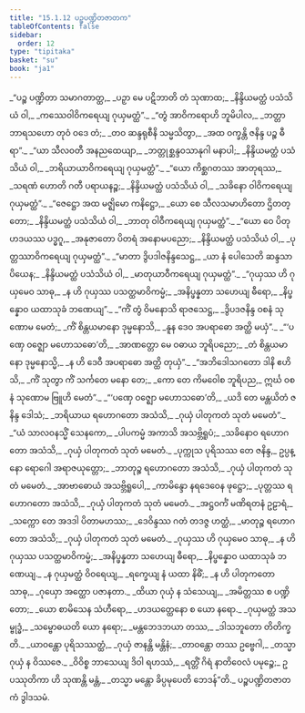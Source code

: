 ```yaml
---
title: "15.1.12 ပဉ္စပဏ္ဍိတဇာတက"
tableOfContents: false
sidebar:
  order: 12
type: "tipitaka"
basket: "su"
book: "ja1"
---
```



<DynamicBreadcrumb />

<Division number="315" book="ja1" e="ch" v="22" p="347">

<Paragraph number="3178" type="verses" book="ja1">
_“ပဉ္စ ပဏ္ဍိတာ သမာဂတာတ္ထ,_  
_ပဉှာ မေ ပဋိဘာတိ တံ သုဏာထ;_  
_နိန္ဒိယမတ္ထံ ပသံသိယံ ဝါ,_  
_ကဿေဝါဝိကရေယျ ဂုယှမတ္ထံ”._  

</Paragraph>

</Division>
<Division number="316" book="ja1" e="ch" v="22" p="347">

<Paragraph number="3179" type="verses" book="ja1">
_“တွံ အာဝိကရောဟိ ဘူမိပါလ,_  
_ဘတ္တာ ဘာရသဟော တုဝံ ဝဒေ တံ;_  
_တဝ ဆန္ဒရုစီနိ သမ္မသိတွာ,_  
_အထ ဝက္ခန္တိ ဇနိန္ဒ ပဉ္စ ဓီရာ”._  

</Paragraph>

</Division>
<Division number="317" book="ja1" e="ch" v="22" p="347">

<Paragraph number="3180" type="verses" book="ja1">
_“ယာ သီလဝတီ အနညထေယျာ,_  
_ဘတ္တုစ္ဆန္ဒဝသာနုဂါ မနာပါ;_  
_နိန္ဒိယမတ္ထံ ပသံသိယံ ဝါ,_  
_ဘရိယာယာဝိကရေယျ ဂုယှမတ္ထံ”._  

</Paragraph>

</Division>
<Division number="318" book="ja1" e="ch" v="22" p="347">

<Paragraph number="3181" type="verses" book="ja1">
_“ယော ကိစ္ဆဂတဿ အာတုရဿ,_  
_သရဏံ ဟောတိ ဂတီ ပရာယနဉ္စ;_  
_နိန္ဒိယမတ္ထံ ပသံသိယံ ဝါ,_  
_သခိနော ဝါဝိကရေယျ ဂုယှမတ္ထံ”._  

</Paragraph>

</Division>
<Division number="319" book="ja1" e="ch" v="22" p="347">

<Paragraph number="3182" type="verses" book="ja1">
_“ဇေဋ္ဌော အထ မဇ္ဈိမော ကနိဋ္ဌော,_  
_ယော စေ သီလသမာဟိတော ဌိတတ္တော;_  
_နိန္ဒိယမတ္ထံ ပသံသိယံ ဝါ,_  
_ဘာတု ဝါဝီကရေယျ ဂုယှမတ္ထံ”._  

</Paragraph>

</Division>
<Division number="320" book="ja1" e="ch" v="22" p="347">

<Paragraph number="3183" type="verses" book="ja1">
_“ယော ဝေ ပိတုဟဒယဿ ပဒ္ဓဂူ,_  
_အနုဇာတော ပိတရံ အနောမပညော;_  
_နိန္ဒိယမတ္ထံ ပသံသိယံ ဝါ,_  
_ပုတ္တဿာဝိကရေယျ ဂုယှမတ္ထံ”._  

</Paragraph>

</Division>
<Division number="321" book="ja1" e="ch" v="22" p="348">

<Paragraph number="3184" type="verses" book="ja1">
_“မာတာ ဒွိပဒါဇနိန္ဒသေဋ္ဌ,_  
_ယာ နံ ပေါသေတိ ဆန္ဒသာ ပိယေန;_  
_နိန္ဒိယမတ္ထံ ပသံသိယံ ဝါ,_  
_မာတုယာဝီကရေယျ ဂုယှမတ္ထံ”._  

</Paragraph>

</Division>
<Division number="322" book="ja1" e="ch" v="22" p="348">

<Paragraph number="3185" type="verses" book="ja1">
_“ဂုယှဿ ဟိ ဂုယှမေဝ သာဓု,_  
_န ဟိ ဂုယှဿ ပသတ္ထမာဝိကမ္မံ;_  
_အနိပ္ဖန္နတာ သဟေယျ ဓီရော,_  
_နိပ္ဖန္နောဝ ယထာသုခံ ဘဏေယျ”._  

</Paragraph>

</Division>
<Division number="323" book="ja1" e="ch" v="22" p="348">

<Paragraph number="3186" type="verses" book="ja1">
_“ကိံ တွံ ဝိမနောသိ ရာဇသေဋ္ဌ,_  
_ဒွိပဒဇနိန္ဒ ဝစနံ သုဏောမ မေတံ;_  
_ကိံ စိန္တယမာနော ဒုမ္မနောသိ,_  
_နူန ဒေဝ အပရာဓော အတ္ထိ မယှံ”._  

</Paragraph>

</Division>
<Division number="324" book="ja1" e="ch" v="22" p="348">

<Paragraph number="3187" type="verses" book="ja1">
_“‘ပဏှေ ဝဇ္ဈော မဟောသဓော’တိ,_  
_အာဏတ္တော မေ ဝဓာယ ဘူရိပညော;_  
_တံ စိန္တယမာနော ဒုမ္မနောသ္မိ,_  
_န ဟိ ဒေဝီ အပရာဓော အတ္ထိ တုယှံ”._  

</Paragraph>

</Division>
<Division number="325" book="ja1" e="ch" v="22" p="348">

<Paragraph number="3188" type="verses" book="ja1">
_“အဘိဒေါသဂတော ဒါနိ ဧဟိသိ,_  
_ကိံ သုတွာ ကိံ သင်္ကတေ မနော တေ;_  
_ကော တေ ကိမဝေါစ ဘူရိပည,_  
ဣင်္ဃ ဝစနံ သုဏောမ ဗြူဟိ မေတံ”._  

</Paragraph>

</Division>
<Division number="326" book="ja1" e="ch" v="22" p="348">

<Paragraph number="3189" type="verses" book="ja1">
_“‘ပဏှေ ဝဇ္ဈော မဟောသဓော’တိ,_  
_ယဒိ တေ မန္တယိတံ ဇနိန္ဒ ဒေါသံ;_  
_ဘရိယာယ ရဟောဂတော အသံသိ,_  
_ဂုယှံ ပါတုကတံ သုတံ မမေတံ”._  

</Paragraph>

</Division>
<Division number="327" book="ja1" e="ch" v="22" p="349">

<Paragraph number="3190" type="verses" book="ja1">
_“ယံ သာလဝနသ္မိံ သေနကော,_  
_ပါပကမ္မံ အကာသိ အသဗ္ဘိရူပံ;_  
_သခိနောဝ ရဟောဂတော အသံသိ,_  
_ဂုယှံ ပါတုကတံ သုတံ မမေတံ._  

</Paragraph>

</Division>
<Division number="328" book="ja1" e="ch" v="22" p="349">

<Paragraph number="3191" type="verses" book="ja1">
_ပုက္ကုသ ပုရိသဿ တေ ဇနိန္ဒ,_  
ဥပ္ပန္နော ရောဂေါ အရာဇယုတ္တော;_  
_ဘာတုဉ္စ ရဟောဂတော အသံသိ,_  
_ဂုယှံ ပါတုကတံ သုတံ မမေတံ._  

</Paragraph>

</Division>
<Division number="329" book="ja1" e="ch" v="22" p="349">

<Paragraph number="3192" type="verses" book="ja1">
_အာဗာဓောယံ အသဗ္ဘိရူပေါ,_  
_ကာမိန္ဒော နရဒေဝေန ဖုဋ္ဌော;_  
_ပုတ္တဿ ရဟောဂတော အသံသိ,_  
_ဂုယှံ ပါတုကတံ သုတံ မမေတံ._  

</Paragraph>

</Division>
<Division number="330" book="ja1" e="ch" v="22" p="349">

<Paragraph number="3193" type="verses" book="ja1">
_အဋ္ဌဝင်္ကံ မဏိရတနံ ဥဠာရံ,_  
_သက္ကော တေ အဒဒါ ပိတာမဟဿ;_  
_ဒေဝိန္ဒဿ ဂတံ တဒဇ္ဇ ဟတ္ထံ,_  
_မာတုဉ္စ ရဟောဂတော အသံသိ;_  
_ဂုယှံ ပါတုကတံ သုတံ မမေတံ._  

</Paragraph>

</Division>
<Division number="331" book="ja1" e="ch" v="22" p="349">

<Paragraph number="3194" type="verses" book="ja1">
_ဂုယှဿ ဟိ ဂုယှမေဝ သာဓု,_  
_န ဟိ ဂုယှဿ ပသတ္ထမာဝိကမ္မံ;_  
_အနိပ္ဖန္နတာ သဟေယျ ဓီရော,_  
_နိပ္ဖန္နောဝ ယထာသုခံ ဘဏေယျ._  

</Paragraph>

</Division>
<Division number="332" book="ja1" e="ch" v="22" p="349">

<Paragraph number="3195" type="verses" book="ja1">
_န ဂုယှမတ္ထံ ဝိဝရေယျ,_  
_ရက္ခေယျ နံ ယထာ နိဓိံ;_  
_န ဟိ ပါတုကတော သာဓု,_  
_ဂုယှော အတ္ထော ပဇာနတာ._  

</Paragraph>

</Division>
<Division number="333" book="ja1" e="ch" v="22" p="349">

<Paragraph number="3196" type="verses" book="ja1">
_ထိယာ ဂုယှံ န သံသေယျ,_  
_အမိတ္တဿ စ ပဏ္ဍိတော;_  
_ယော စာမိသေန သံဟီရော,_  
_ဟဒယတ္ထေနော စ ယော နရော._  

</Paragraph>

</Division>
<Division number="334" book="ja1" e="ch" v="22" p="349">

<Paragraph number="3197" type="verses" book="ja1">
_ဂုယှမတ္ထံ အသမ္ဗုဒ္ဓံ,_  
_သမ္ဗောဓယတိ ယော နရော;_  
_မန္တဘေဒဘယာ တဿ,_  
_ဒါသဘူတော တိတိက္ခတိ._  

</Paragraph>

</Division>
<Division number="335" book="ja1" e="ch" v="22" p="350">

<Paragraph number="3198" type="verses" book="ja1">
_ယာဝန္တော ပုရိသဿတ္ထံ,_  
_ဂုယှံ ဇာနန္တိ မန္တိနံ;_  
_တာဝန္တော တဿ ဥဗ္ဗေဂါ,_  
_တသ္မာ ဂုယှံ န ဝိဿဇေ._  

</Paragraph>

</Division>
<Division number="336" book="ja1" e="ch" v="22" p="350">

<Paragraph number="3199" type="verses" book="ja1">
_ဝိဝိစ္စ ဘာသေယျ ဒိဝါ ရဟဿံ,_  
_ရတ္တိံ ဂိရံ နာတိဝေလံ ပမုဉ္စေ;_  
ဥပဿုတိကာ ဟိ သုဏန္တိ မန္တံ,_  
_တသ္မာ မန္တော ခိပ္ပမုပေတိ ဘေဒန်”တိ._  


</Paragraph>
</Division>

<Paragraph number="3200" type="center" book="ja1">
ပဉ္စပဏ္ဍိတဇာတကံ ဒွါဒသမံ.
</Paragraph>